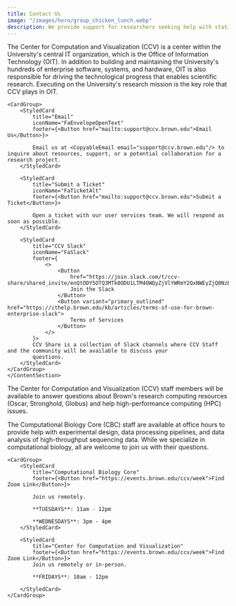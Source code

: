 ```yaml
---
title: Contact Us
image: "/images/hero/group_chicken_lunch.webp"
description: We provide support for researchers seeking help with statistical modeling, machine learning, data mining, data visualization, computational biology, high-performance computing, and software engineering.
---
```


<ContentSection title="Contact Us">

The Center for Computation and Visualization (CCV) is a center within the University's central IT organization, which is the Office of Information Technology (OIT). In addition to building and maintaining the University's hundreds of enterprise software, systems, and hardware, OIT is also responsible for driving the technological progress that enables scientific research. Executing on the University's research mission is the key role that CCV plays in OIT.

    <CardGroup>
        <StyledCard
            title="Email"
            iconName="FaEnvelopeOpenText"
            footer={<Button href="mailto:support@ccv.brown.edu">Email Us</Button>}>

            Email us at <CopyableEmail email="support@ccv.brown.edu"/> to inquire about resources, support, or a potential collaboration for a research project.
        </StyledCard>

        <StyledCard
            title="Submit a Ticket"
            iconName="FaTicketAlt"
            footer={<Button href="mailto:support@ccv.brown.edu">Submit a Ticket</Button>}>

            Open a ticket with our user services team. We will respond as soon as possible.
        </StyledCard>

        <StyledCard
            title="CCV Slack"
            iconName="FaSlack"
            footer={
                <>
                    <Button
                        href="https://join.slack.com/t/ccv-share/shared_invite/enQtODY5OTQ3MTk0ODU1LTM4OWQyZjVlYWRmY2QxNWEyZjQ0NzEwMmRlNTRlZjYyMjM1Y2U5MDU1ZGFmMmRhZWIzNjliYmQzYTBiMzY2NzU">
                        Join the Slack
                    </Button>
                    <Button variant="primary_outlined" href="https://ithelp.brown.edu/kb/articles/terms-of-use-for-brown-enterprise-slack">
                        Terms of Services
                    </Button>
                </>
            }>
            CCV Share is a collection of Slack channels where CCV Staff and the community will be available to discuss your
            questions.
        </StyledCard>
    </CardGroup>
    </ContentSection>

<ContentSection title="Office Hours">

The Center for Computation and Visualization (CCV) staff members will be available to answer questions about Brown's research computing resources (Oscar, Stronghold, Globus) and help high-performance computing (HPC) issues.

The Computational Biology Core (CBC) staff are available at office hours to provide help with experimental design, data processing pipelines, and data analysis of high-throughput sequencing data. While we specialize in computational biology, all are welcome to join us with their questions.

    <CardGroup>
        <StyledCard
            title="Computational Biology Core"
            footer={<Button href="https://events.brown.edu/ccv/week">Find Zoom Link</Button>}>

            Join us remotely.

            **TUESDAYS**: 11am - 12pm

            **WEDNESDAYS**: 3pm - 4pm
        </StyledCard>

        <StyledCard
            title="Center for Computation and Visualization"
            footer={<Button href="https://events.brown.edu/ccv/week">Find Zoom Link</Button>}>
            Join us remotely or in-person.

            **FRIDAYS**: 10am - 12pm

        </StyledCard>
    </CardGroup>

</ContentSection>

<LocationSection />
